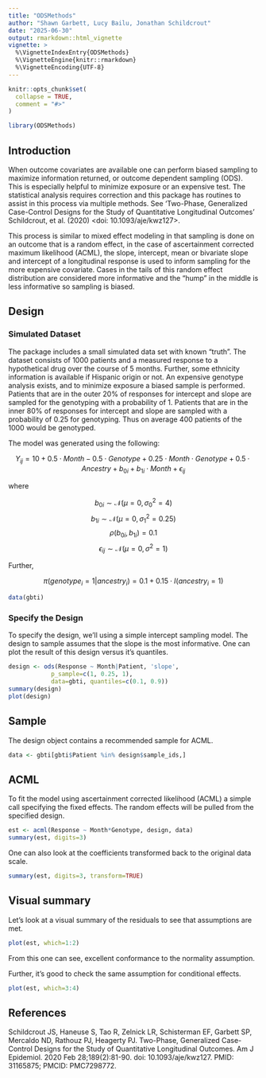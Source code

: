 ```yaml
---
title: "ODSMethods"
author: "Shawn Garbett, Lucy Bailu, Jonathan Schildcrout"
date: "2025-06-30"
output: rmarkdown::html_vignette
vignette: >
  %\VignetteIndexEntry{ODSMethods}
  %\VignetteEngine{knitr::rmarkdown}
  %\VignetteEncoding{UTF-8}
---
```


```r
knitr::opts_chunk$set(
  collapse = TRUE,
  comment = "#>"
)
```

```r
library(ODSMethods)
```

## Introduction

When outcome covariates are available one can perform biased
sampling to maximize information returned, or outcome dependent sampling
(ODS). This is especially helpful
to minimize exposure or an expensive test. The statistical analysis
requires correction and this package has routines to assist in this
process via multiple methods. See 'Two-Phase, Generalized Case-Control
Designs for the Study of Quantitative Longitudinal Outcomes' Schildcrout,
et al. (2020) <doi: 10.1093/aje/kwz127>.

This process is similar to mixed effect modeling in that sampling is done
on an outcome that is a random effect, in the case of ascertainment corrected
maximum likelihood (ACML), the slope, intercept, mean or bivariate slope and intercept of a longitudinal response is used to inform sampling for the 
more expensive covariate. Cases in the tails of this random effect distribution are considered more informative and the "hump" in the middle
is less informative so sampling is biased.


## Design

### Simulated Dataset

The package includes a small simulated data set with known "truth". The dataset consists of
1000 patients and a measured response to a hypothetical drug over the course
of 5 months. Further, some ethnicity information is available if
Hispanic origin or not. An expensive genotype analysis exists, and to
minimize exposure a biased sample is performed. Patients that are in the
outer 20% of responses for intercept and slope are sampled for the genotyping
with a probability of 1. Patients that are in the inner 80% of responses for
intercept and slope are sampled with a probability of 0.25 for genotyping.
Thus on average 400 patients of the 1000 would be genotyped.

The model was generated using the following:

$$Y_{ij} = 10 + 0.5 \cdot Month - 0.5 \cdot Genotype  + 0.25 \cdot Month
\cdot Genotype + 0.5 \cdot Ancestry + b_{0i} + b_{1i} \cdot Month + \epsilon_{ij}$$

where

$$b_{0i} \sim \mathcal{N}(\mu=0, \sigma^2_0=4)$$
$$b_{1i} \sim \mathcal{N}(\mu=0, \sigma^2_1=0.25)$$
$$\rho(b_{0i}, b_{1i}) = 0.1$$
$$\epsilon_{ij} \sim \mathcal{N}(\mu=0, \sigma^2=1)$$

Further,

$$\pi(genotype_i = 1 | ancestry_i) = 0.1 + 0.15 \cdot I(ancestry_i=1)$$

```r
data(gbti)
```

### Specify the Design

To specify the design, we'll using a simple intercept sampling model. The
design to sample assumes that the slope is the most informative. One
can plot the result of this design versus it's quantiles. 

```r
design <- ods(Response ~ Month|Patient, 'slope',
            p_sample=c(1, 0.25, 1),
            data=gbti, quantiles=c(0.1, 0.9))
summary(design)
plot(design)
```

## Sample

The design object contains a recommended sample for ACML.

```r
data <- gbti[gbti$Patient %in% design$sample_ids,]

```

## ACML

To fit the model using ascertainment corrected likelihood (ACML) a simple call
specifying the fixed effects. The random effects will be pulled from the
specified design. 

```r
est <- acml(Response ~ Month*Genotype, design, data)
summary(est, digits=3)
```

One can also look at the coefficients transformed back to the original data scale.

```r
summary(est, digits=3, transform=TRUE)
```

## Visual summary

Let's look at a visual summary of the residuals to see that assumptions are met.

```r
plot(est, which=1:2)
```

From this one can see, excellent conformance to the normality assumption.

Further, it's good to check the same assumption for conditional effects.

```r
plot(est, which=3:4)
```


## References

Schildcrout JS, Haneuse S, Tao R, Zelnick LR, Schisterman EF, Garbett SP, Mercaldo ND, Rathouz PJ, Heagerty PJ. Two-Phase, Generalized Case-Control Designs for the Study of Quantitative Longitudinal Outcomes. Am J Epidemiol. 2020 Feb 28;189(2):81-90. doi: 10.1093/aje/kwz127. PMID: 31165875; PMCID: PMC7298772.
